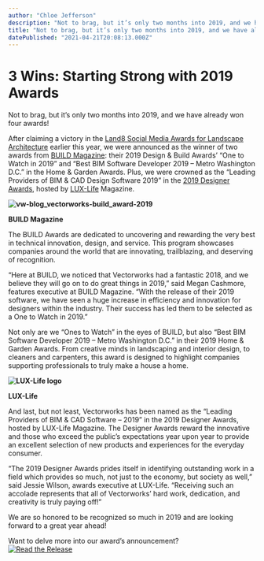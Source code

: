 ```yaml
---
author: "Chloe Jefferson"
description: "Not to brag, but it’s only two months into 2019, and we have already won four awards!"
title: "Not to brag, but it’s only two months into 2019, and we have already won four awards!" 
datePublished: "2021-04-21T20:08:13.000Z"
---
```

# 3 Wins: Starting Strong with 2019 Awards

Not to brag, but it’s only two months into 2019, and we have already won four awards! 

After claiming a victory in the [Land8 Social Media Awards for Landscape Architecture](/land8-award-endorses-vectorworks-as-social-media-savvy?utm%5Fcampaign=blog&utm%5Fsource=intext&utm%5Fmedium=planetvectorworks&utm%5Fcontent=awards022819) earlier this year, we were announced as the winner of two awards from [BUILD Magazine](https://www.build-review.com/): their 2019 Design & Build Awards’ “One to Watch in 2019” and “Best BIM Software Developer 2019 – Metro Washington D.C.” in the Home & Garden Awards. Plus, we were crowned as the “Leading Providers of BIM & CAD Design Software 2019” in the [2019 Designer Awards](https://www.lux-review.com/lux%5Fawards/designer-awards/), hosted by [LUX-Life](https://www.lux-review.com/lux%5Fawards/designer-awards/) Magazine.

**![vw-blog_vectorworks-build_award-2019](https://blog.vectorworks.net/hs-fs/hubfs/Blog%20Images/190227_Awards%20Press%20Release%20Blog/vw-blog_vectorworks-build_award-2019.jpg?width=1440&name=vw-blog_vectorworks-build_award-2019.jpg)** 

**BUILD Magazine**

The BUILD Awards are dedicated to uncovering and rewarding the very best in technical innovation, design, and service. This program showcases companies around the world that are innovating, trailblazing, and deserving of recognition.

“Here at BUILD, we noticed that Vectorworks had a fantastic 2018, and we believe they will go on to do great things in 2019,” said Megan Cashmore, features executive at BUILD Magazine. “With the release of their 2019 software, we have seen a huge increase in efficiency and innovation for designers within the industry. Their success has led them to be selected as a One to Watch in 2019.”

Not only are we “Ones to Watch” in the eyes of BUILD, but also “Best BIM Software Developer 2019 – Metro Washington D.C.” in their 2019 Home & Garden Awards. From creative minds in landscaping and interior design, to cleaners and carpenters, this award is designed to highlight companies supporting professionals to truly make a house a home.

**![LUX-Life logo](https://blog.vectorworks.net/hs-fs/hubfs/Blog%20Images/190227_Awards%20Press%20Release%20Blog/LUX-Life%20logo.png?width=339&name=LUX-Life%20logo.png)**

**LUX-Life**

And last, but not least, Vectorworks has been named as the “Leading Providers of BIM & CAD Software – 2019” in the 2019 Designer Awards, hosted by LUX-Life Magazine. The Designer Awards reward the innovative and those who exceed the public’s expectations year upon year to provide an excellent selection of new products and experiences for the everyday consumer.

“The 2019 Designer Awards prides itself in identifying outstanding work in a field which provides so much, not just to the economy, but society as well,” said Jessie Wilson, awards executive at LUX-Life. “Receiving such an accolade represents that all of Vectorworks’ hard work, dedication, and creativity is truly paying off!”

We are so honored to be recognized so much in 2019 and are looking forward to a great year ahead!

Want to delve more into our award’s announcement?  
[![Read the Release](https://no-cache.hubspot.com/cta/default/3018241/0893fb17-8797-432c-984a-78a65142a1ca.png)](https://cta-redirect.hubspot.com/cta/redirect/3018241/0893fb17-8797-432c-984a-78a65142a1ca) 

 